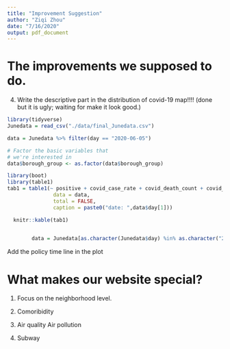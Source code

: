 ```yaml
---
title: "Improvement Suggestion"
author: "Ziqi Zhou"
date: "7/16/2020"
output: pdf_document
---
```


# The improvements we supposed to do.

4. Write the descriptive part in the distribution of covid-19 map!!!! (done but it is ugly; waiting for make it look good.)

```r
library(tidyverse)
Junedata = read_csv("./data/final_Junedata.csv")

data = Junedata %>% filter(day == "2020-06-05")

# Factor the basic variables that
# we're interested in
data$borough_group <- as.factor(data$borough_group)

library(boot)
library(table1)
tab1 = table1(~ positive + covid_case_rate + covid_death_count + covid_death_rate | borough_group ,
               data = data,
               total = FALSE,
               caption = paste0("date: ",data$day[1]))

  knitr::kable(tab1)

 
        data = Junedata[as.character(Junedata$day) %in% as.character("2020-06-01"),]

```




Add the policy time line in the plot



# What makes our website special?

1. Focus on the neighborhood level.

2. Comoribidity

3. Air quality Air pollution

4. Subway

